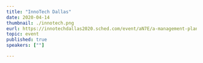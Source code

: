 ---
title: "InnoTech Dallas"
date: 2020-04-14
thumbnail: ./innotech.png
eurl: https://innotechdallas2020.sched.com/event/aN7E/a-management-plane-for-service-meshes
topic: event
published: true
speakers: [""]

---
